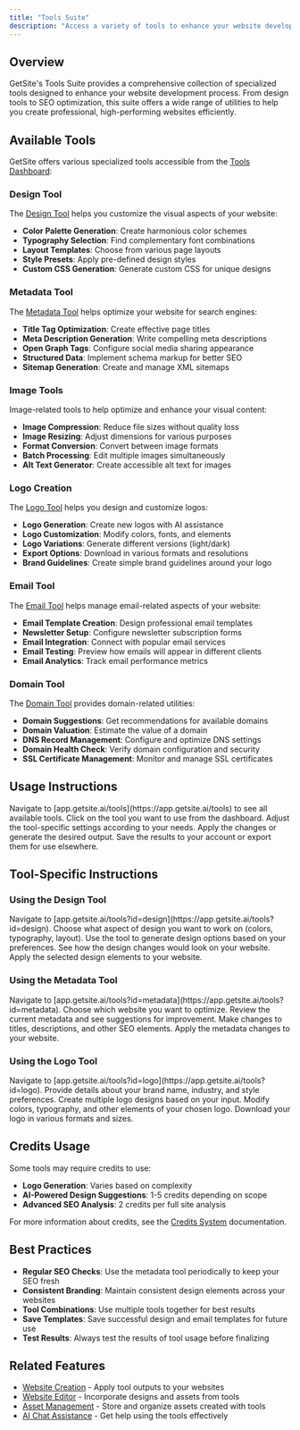 ```yaml
---
title: "Tools Suite"
description: "Access a variety of tools to enhance your website development"
---
```


## Overview

GetSite's Tools Suite provides a comprehensive collection of specialized tools designed to enhance your website development process. From design tools to SEO optimization, this suite offers a wide range of utilities to help you create professional, high-performing websites efficiently.

## Available Tools

GetSite offers various specialized tools accessible from the [Tools Dashboard](https://app.getsite.ai/tools):

### Design Tool

The [Design Tool](https://app.getsite.ai/tools?id=design) helps you customize the visual aspects of your website:

- **Color Palette Generation**: Create harmonious color schemes
- **Typography Selection**: Find complementary font combinations
- **Layout Templates**: Choose from various page layouts
- **Style Presets**: Apply pre-defined design styles
- **Custom CSS Generation**: Generate custom CSS for unique designs

### Metadata Tool

The [Metadata Tool](https://app.getsite.ai/tools?id=metadata) helps optimize your website for search engines:

- **Title Tag Optimization**: Create effective page titles
- **Meta Description Generation**: Write compelling meta descriptions
- **Open Graph Tags**: Configure social media sharing appearance
- **Structured Data**: Implement schema markup for better SEO
- **Sitemap Generation**: Create and manage XML sitemaps

### Image Tools

Image-related tools to help optimize and enhance your visual content:

- **Image Compression**: Reduce file sizes without quality loss
- **Image Resizing**: Adjust dimensions for various purposes
- **Format Conversion**: Convert between image formats
- **Batch Processing**: Edit multiple images simultaneously
- **Alt Text Generator**: Create accessible alt text for images

### Logo Creation

The [Logo Tool](https://app.getsite.ai/tools?id=logo) helps you design and customize logos:

- **Logo Generation**: Create new logos with AI assistance
- **Logo Customization**: Modify colors, fonts, and elements
- **Logo Variations**: Generate different versions (light/dark)
- **Export Options**: Download in various formats and resolutions
- **Brand Guidelines**: Create simple brand guidelines around your logo

### Email Tool

The [Email Tool](https://app.getsite.ai/tools?id=email) helps manage email-related aspects of your website:

- **Email Template Creation**: Design professional email templates
- **Newsletter Setup**: Configure newsletter subscription forms
- **Email Integration**: Connect with popular email services
- **Email Testing**: Preview how emails will appear in different clients
- **Email Analytics**: Track email performance metrics

### Domain Tool

The [Domain Tool](https://app.getsite.ai/tools?id=domain) provides domain-related utilities:

- **Domain Suggestions**: Get recommendations for available domains
- **Domain Valuation**: Estimate the value of a domain
- **DNS Record Management**: Configure and optimize DNS settings
- **Domain Health Check**: Verify domain configuration and security
- **SSL Certificate Management**: Monitor and manage SSL certificates

## Usage Instructions

<Steps>
  <Step title="Access Tools Dashboard">
    Navigate to [app.getsite.ai/tools](https://app.getsite.ai/tools) to see all
    available tools.
  </Step>
  <Step title="Select Tool">
    Click on the tool you want to use from the dashboard.
  </Step>
  <Step title="Configure Settings">
    Adjust the tool-specific settings according to your needs.
  </Step>
  <Step title="Apply Changes">
    Apply the changes or generate the desired output.
  </Step>
  <Step title="Save or Export Results">
    Save the results to your account or export them for use elsewhere.
  </Step>
</Steps>

## Tool-Specific Instructions

### Using the Design Tool

<Steps>
  <Step title="Access Design Tool">
    Navigate to
    [app.getsite.ai/tools?id=design](https://app.getsite.ai/tools?id=design).
  </Step>
  <Step title="Select Design Focus">
    Choose what aspect of design you want to work on (colors, typography,
    layout).
  </Step>
  <Step title="Generate Options">
    Use the tool to generate design options based on your preferences.
  </Step>
  <Step title="Preview Changes">
    See how the design changes would look on your website.
  </Step>
  <Step title="Apply to Website">
    Apply the selected design elements to your website.
  </Step>
</Steps>

### Using the Metadata Tool

<Steps>
  <Step title="Access Metadata Tool">
    Navigate to
    [app.getsite.ai/tools?id=metadata](https://app.getsite.ai/tools?id=metadata).
  </Step>
  <Step title="Select Website">Choose which website you want to optimize.</Step>
  <Step title="Analyze Current Metadata">
    Review the current metadata and see suggestions for improvement.
  </Step>
  <Step title="Edit Metadata">
    Make changes to titles, descriptions, and other SEO elements.
  </Step>
  <Step title="Save Changes">Apply the metadata changes to your website.</Step>
</Steps>

### Using the Logo Tool

<Steps>
  <Step title="Access Logo Tool">
    Navigate to
    [app.getsite.ai/tools?id=logo](https://app.getsite.ai/tools?id=logo).
  </Step>
  <Step title="Enter Brand Information">
    Provide details about your brand name, industry, and style preferences.
  </Step>
  <Step title="Generate Logo Options">
    Create multiple logo designs based on your input.
  </Step>
  <Step title="Customize Selected Logo">
    Modify colors, typography, and other elements of your chosen logo.
  </Step>
  <Step title="Export Logo">
    Download your logo in various formats and sizes.
  </Step>
</Steps>

## Credits Usage

Some tools may require credits to use:

- **Logo Generation**: Varies based on complexity
- **AI-Powered Design Suggestions**: 1-5 credits depending on scope
- **Advanced SEO Analysis**: 2 credits per full site analysis

For more information about credits, see the [Credits System](/pricing/credits) documentation.

## Best Practices

- **Regular SEO Checks**: Use the metadata tool periodically to keep your SEO fresh
- **Consistent Branding**: Maintain consistent design elements across your websites
- **Tool Combinations**: Use multiple tools together for best results
- **Save Templates**: Save successful design and email templates for future use
- **Test Results**: Always test the results of tool usage before finalizing

## Related Features

- [Website Creation](/features/website-creation) - Apply tool outputs to your websites
- [Website Editor](/features/website-editor) - Incorporate designs and assets from tools
- [Asset Management](/features/asset-management) - Store and organize assets created with tools
- [AI Chat Assistance](/features/ai-chat) - Get help using the tools effectively
